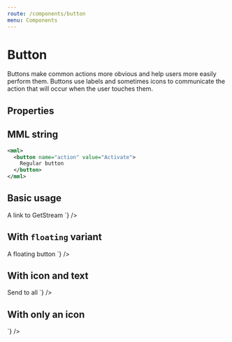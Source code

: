 ```yaml
---
route: /components/button
menu: Components
---
```



# Button

Buttons make common actions more obvious and help users more easily perform them. Buttons use labels and sometimes icons to communicate the action that will occur when the user touches them.

## Properties

<Props of={Button} />

## MML string

```xml
<mml>
  <button name="action" value="Activate">
    Regular button
  </button>
</mml>
```

## Basic usage

<Playground>
  <MML source={`
    <button name="action" value="activate" href="https://getstream.io">
      A link to GetStream
    </button>
  `} />
</Playground>

## With `floating` variant

<Playground>
  <MML source={`
    <button name="action" value="activate" variant="floating">
      A floating button
    </button>
  `} />
</Playground>

## With icon and text

<Playground>
  <MML source={`
    <button name="action" value="activate" icon="people">
      Send to all
    </button>
  `} />
</Playground>

## With only an icon

<Playground>
  <MML source={`
    <button name="action" value="activate" icon="shopping_cart"></button>
  `} />
</Playground>
